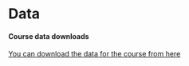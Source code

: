 <!--
IF YOUR WORKSHOP DOES NOT INCLUDE COMPUTE:
- REMOVE "AND COMPUTE SETUP" FROM THE TOP-LEVEL HEADER
- DELETE THE LAST SECTION (COMPUTE SETUP)

IF YOUR WORKSHOP INCLUDES COMPUTE:
- AFTER THE WORKSHOP, ADD DATA DOWNLOAD LINKS, AWS MACHINE IMAGE INSTRUCTIONS, ETC.
- IF IT IS MORE APPROPRIATE, YOU CAN INCLUDE THE DATA DOWNLOAD LINKS IN EACH OF THE MODULES.
-->

# Data

#### Course data downloads
[You can download the data for the course from here](https://drive.google.com/drive/folders/17o8Z1PQUGrf0I8mXe82L6sjNiqdjre2I)
